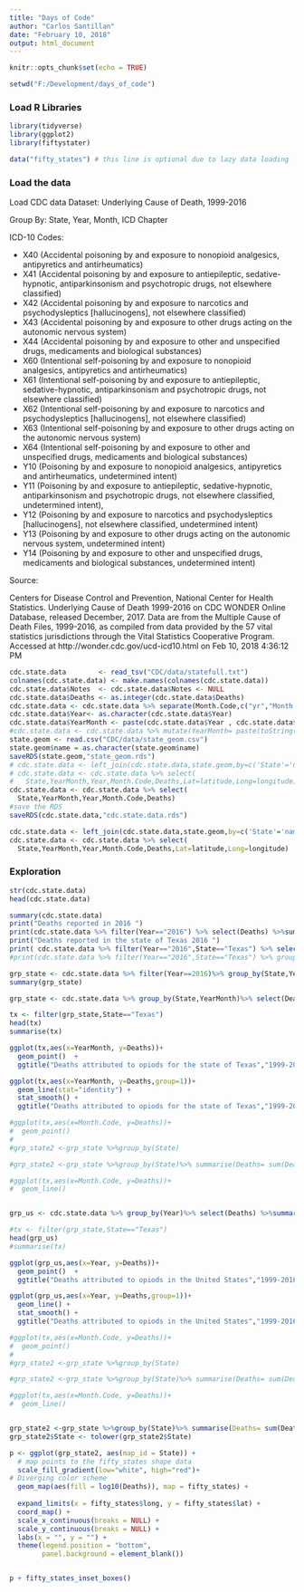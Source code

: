 ```yaml
---
title: "Days of Code"
author: "Carlos Santillan"
date: "February 10, 2018"
output: html_document
---
```


  
```r
knitr::opts_chunk$set(echo = TRUE)

setwd("F:/Development/days_of_code")
```

### Load R Libraries


```r

library(tidyverse)
library(ggplot2)
library(fiftystater)

data("fifty_states") # this line is optional due to lazy data loading
```

### Load the data
Load CDC data 
Dataset: Underlying Cause of Death, 1999-2016

Group By: State, Year, Month, ICD Chapter

ICD-10 Codes: 

* X40 (Accidental poisoning by and exposure to nonopioid analgesics, antipyretics and antirheumatics)
* X41 (Accidental poisoning by and exposure to antiepileptic, sedative-hypnotic, antiparkinsonism and psychotropic drugs, not elsewhere classified)
* X42 (Accidental poisoning by and exposure to narcotics and psychodysleptics [hallucinogens], not elsewhere classified)
* X43 (Accidental poisoning by and exposure to other drugs acting on the autonomic nervous system)
* X44 (Accidental poisoning by and exposure to other and unspecified drugs, medicaments and biological substances) 
* X60 (Intentional self-poisoning by and exposure to nonopioid analgesics, antipyretics and antirheumatics)
* X61 (Intentional self-poisoning by and exposure to antiepileptic, sedative-hypnotic, antiparkinsonism and psychotropic drugs, not elsewhere classified)
* X62 (Intentional self-poisoning by and exposure to narcotics and psychodysleptics [hallucinogens], not elsewhere classified)
* X63 (Intentional self-poisoning by and exposure to other drugs acting on the autonomic nervous system) 
* X64 (Intentional self-poisoning by and exposure to other and unspecified drugs, medicaments and biological substances) 
* Y10 (Poisoning by and exposure to nonopioid analgesics, antipyretics and antirheumatics, undetermined intent) 
* Y11 (Poisoning by and exposure to antiepileptic, sedative-hypnotic, antiparkinsonism and psychotropic drugs, not elsewhere classified, undetermined intent), 
* Y12 (Poisoning by and exposure to narcotics and psychodysleptics [hallucinogens], not elsewhere classified, undetermined intent)
* Y13 (Poisoning by and exposure to other drugs acting on the autonomic nervous system, undetermined intent)
* Y14 (Poisoning by and exposure to other and unspecified drugs, medicaments and biological substances, undetermined intent)

Source: 

Centers for Disease Control and Prevention, National Center for Health Statistics. Underlying Cause of Death 1999-2016 on CDC WONDER Online Database, released December, 2017. Data are from the Multiple Cause of Death Files, 1999-2016, as 
 compiled from data provided by the 57 vital statistics jurisdictions through the Vital Statistics Cooperative Program. Accessed at http://wonder.cdc.gov/ucd-icd10.html on Feb 10, 2018 4:36:12 PM 


```r

cdc.state.data        <- read_tsv("CDC/data/statefull.txt")
colnames(cdc.state.data) <- make.names(colnames(cdc.state.data))
cdc.state.data$Notes  <- cdc.state.data$Notes <- NULL
cdc.state.data$Deaths <- as.integer(cdc.state.data$Deaths)
cdc.state.data <- cdc.state.data %>% separate(Month.Code,c("yr","Month.Code"))
cdc.state.data$Year<- as.character(cdc.state.data$Year)
cdc.state.data$YearMonth <- paste(cdc.state.data$Year , cdc.state.data$Month.Code,sep="-")
#cdc.state.data <- cdc.state.data %>% mutate(YearMonth= paste(toString(Year) , "-" ,Month.Code))
state.geom <- read.csv("CDC/data/state_geom.csv")
state.geom$name = as.character(state.geom$name)
saveRDS(state.geom,"state_geom.rds")
# cdc.state.data <- left_join(cdc.state.data,state.geom,by=c('State'='name'))
# cdc.state.data <- cdc.state.data %>% select(
#   State,YearMonth,Year,Month.Code,Deaths,Lat=latitude,Long=longitude)
cdc.state.data <- cdc.state.data %>% select(
  State,YearMonth,Year,Month.Code,Deaths)
#save the RDS
saveRDS(cdc.state.data,"cdc.state.data.rds")

cdc.state.data <- left_join(cdc.state.data,state.geom,by=c('State'='name'))
cdc.state.data <- cdc.state.data %>% select(
  State,YearMonth,Year,Month.Code,Deaths,Lat=latitude,Long=longitude)


```



### Exploration 

```r
str(cdc.state.data)
head(cdc.state.data)

summary(cdc.state.data)
print("Deaths reported in 2016 ")
print(cdc.state.data %>% filter(Year=="2016") %>% select(Deaths) %>%sum)
print("Deaths reported in the state of Texas 2016 ")
print( cdc.state.data %>% filter(Year=="2016",State=="Texas") %>% select(Deaths) %>%sum)
#print(cdc.state.data %>% filter(Year=="2016",State=="Texas") %>% group_by(Month.Code)  %>% select(Deaths)) %>%sum()
```



```r
grp_state <- cdc.state.data %>% filter(Year==2016)%>% group_by(State,YearMonth)%>% select(Deaths)
summary(grp_state)

```



```r
grp_state <- cdc.state.data %>% group_by(State,YearMonth)%>% select(Deaths)

tx <- filter(grp_state,State=="Texas")
head(tx)
summarise(tx)

ggplot(tx,aes(x=YearMonth, y=Deaths))+
  geom_point()  +
  ggtitle("Deaths attributed to opiods for the state of Texas","1999-2016")

ggplot(tx,aes(x=YearMonth, y=Deaths,group=1))+
  geom_line(stat="identity") +
  stat_smooth() +
  ggtitle("Deaths attributed to opiods for the state of Texas","1999-2016")

#ggplot(tx,aes(x=Month.Code, y=Deaths))+
#  geom_point()
#
#grp_state2 <-grp_state %>%group_by(State)

#grp_state2 <-grp_state %>%group_by(State)%>% summarise(Deaths= sum(Deaths))

#ggplot(tx,aes(x=Month.Code, y=Deaths))+
#  geom_line()



```


```r
grp_us <- cdc.state.data %>% group_by(Year)%>% select(Deaths) %>%summarise(Deaths= sum(Deaths))

#tx <- filter(grp_state,State=="Texas")
head(grp_us)
#summarise(tx)

ggplot(grp_us,aes(x=Year, y=Deaths))+
  geom_point()  +
  ggtitle("Deaths attributed to opiods in the United States","1999-2016")

ggplot(grp_us,aes(x=Year, y=Deaths,group=1))+
  geom_line() +
  stat_smooth() +
  ggtitle("Deaths attributed to opiods in the United States","1999-2016")

#ggplot(tx,aes(x=Month.Code, y=Deaths))+
#  geom_point()
#
#grp_state2 <-grp_state %>%group_by(State)

#grp_state2 <-grp_state %>%group_by(State)%>% summarise(Deaths= sum(Deaths))

#ggplot(tx,aes(x=Month.Code, y=Deaths))+
#  geom_line()



```

```r

grp_state2 <-grp_state %>%group_by(State)%>% summarise(Deaths= sum(Deaths))
grp_state2$State <- tolower(grp_state2$State)

p <- ggplot(grp_state2, aes(map_id = State)) + 
  # map points to the fifty_states shape data
  scale_fill_gradient(low="white", high="red")+
# Diverging color scheme
  geom_map(aes(fill = log10(Deaths)), map = fifty_states) +
  
  expand_limits(x = fifty_states$long, y = fifty_states$lat) +
  coord_map() +
  scale_x_continuous(breaks = NULL) + 
  scale_y_continuous(breaks = NULL) +
  labs(x = "", y = "") +
  theme(legend.position = "bottom", 
        panel.background = element_blank())


p + fifty_states_inset_boxes() 

```


